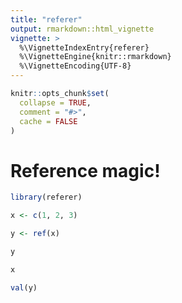 ```yaml
---
title: "referer"
output: rmarkdown::html_vignette
vignette: >
  %\VignetteIndexEntry{referer}
  %\VignetteEngine{knitr::rmarkdown}
  %\VignetteEncoding{UTF-8}
---
```


```r
knitr::opts_chunk$set(
  collapse = TRUE,
  comment = "#>",
  cache = FALSE
)
```

# Reference magic!

```r
library(referer)
```

```r

x <- c(1, 2, 3)

y <- ref(x)

y

x

val(y)

```
